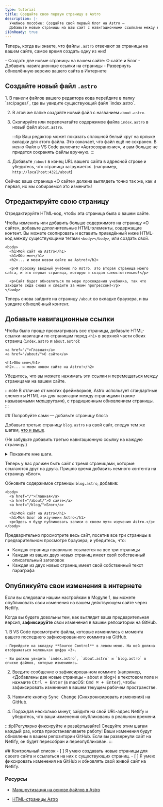 ```yaml
---
type: tutorial
title: Создайте свою первую страницу в Astro
description: |-
  Учебное пособие: Создайте свой первый блог на Astro —
  Добавьте новые страницы на ваш сайт с навигационными ссылками между ними
i18nReady: true
---
```


Теперь, когда вы знаете, что файлы `.astro` отвечают за страницы на вашем сайте, самое время создать одну из них!

<PreCheck>
 - Создать две новые страницы на вашем сайте: О сайте и Блог
 - Добавить навигационные ссылки на страницы
 - Развернуть обновлённую версию вашего сайта в Интернете
</PreCheck>

## Создайте новый файл `.astro`

<Steps>
1. В панели файлов вашего редактора кода перейдите в папку `src/pages/`, где вы увидите существующий файл `index.astro`.

2. В этой же папке создайте новый файл с названием `about.astro`.

3. Скопируйте или перепечатайте содержимое файла `index.astro` в новый файл `about.astro`.

    :::tip
    Ваш редактор может показать сплошной белый круг на ярлыке вкладки для этого файла. Это означает, что файл ещё не сохранен. В меню Файл в VS Code включите «Автосохранение», и вам больше не придется сохранять файлы вручную.
    :::

4. Добавьте `/about` в конец URL вашего сайта в адресной строке и убедитесь, что страница загружается. (например, `http://localhost:4321/about`)
</Steps>

Сейчас ваша страница «О сайте» должна выглядеть точно так же, как и первая, но мы собираемся это изменить!

## Отредактируйте свою страницу

Отредактируйте HTML-код, чтобы эта страница была о вашем сайте.

Чтобы изменить или добавить больше содержимого на страницу «О сайте», добавьте дополнительные HTML-элементы, содержащие контент. Вы можете скопировать и вставить приведённый ниже HTML-код между существующими тегами `<body></body>`, или создать свой.

```astro title="src/pages/about.astro" ins={3-8} del={2}
<body>
  <h1>Мой сайт на Astro</h1>
  <h1>Обо мне</h1>
  <h2>... и моем новом сайте на Astro!</h2>

  <p>Я прохожу вводный учебник по Astro. Это вторая страница моего сайта, и это первая страница, которую я создал самостоятельно!</p>

  <p>Сайт будет обновляться по мере прохождения учебника, так что заходите сюда снова и следите за моим прогрессом!</p>
</body>
```

Теперь снова зайдите на страницу `/about` во вкладке браузера, и вы увидите обновлённый контент.

## Добавьте навигационные ссылки

Чтобы было проще просматривать все страницы, добавьте HTML-ссылки навигации по страницам перед `<h1>` в верхней части обеих страниц (`index.astro` и `about.astro`):

```astro title="src/pages/about.astro" ins={1-2}
<a href="/">Главная</a>
<a href="/about/">О сайте</a>

<h1>Обо мне</h1>
<h2>... и моем новом сайте на Astro!</h2>
```

Убедитесь, что вы можете нажимать эти ссылки и перемещаться между страницами на вашем сайте.

:::note
В отличие от многих фреймворков, Astro использует стандартные элементы HTML `<a>` для навигации между страницами (также называемыми _маршрутами_), с традиционным обновлением страницы.
:::

<Box icon="puzzle-piece">
## Попробуйте сами — добавьте страницу блога

Добавьте третью страницу `blog.astro` на свой сайт, следуя тем же шагам, [что и выше](#создайте-новый-файл-astro).

(Не забудьте добавить третью навигационную ссылку на каждую страницу.)

<details>
<summary>Покажите мне шаги.</summary>
<Steps>
1. Создайте новый файл в папке `src/pages/blog.astro`.
2. Скопируйте все содержимое файла `index.astro` и вставьте его в `blog.astro`.
3. [Добавьте третью навигационную ссылку](#добавьте-навигационные-ссылки) вверху каждой страницы:
</Steps>

```astro title="src/pages/index.astro" ins={4}
<body>
  <a href="/">Главная</a>
  <a href="/about/">О сайте</a>
  <a href="/blog/">Блог</a>

  <h1>Мой сайт на Astro</h1>
</body>
```
</details>
</Box>

Теперь у вас должен быть сайт с тремя страницами, которые ссылаются друг на друга. Пришло время добавить немного контента на страницу «Блог».

Обновите содержимое страницы `blog.astro`, добавив:
```astro astro title="src/pages/blog.astro" ins={7-8} del={6}
<body>
  <a href="/">Главная</a>
  <a href="/about/">О сайте</a>
  <a href="/blog/">Блог</a>

  <h1>Мой сайт на Astro</h1>
  <h1>Мой блог об изучении Astro</h1>
  <p>Здесь я буду публиковать записи о своем пути изучения Astro.</p>
</body>
```

Предварительно просмотрите весь сайт, посетив все три страницы в предварительном просмотре браузера, и убедитесь, что:
- Каждая страница правильно ссылается на все три страницы
- Каждая из ваших двух новых страниц имеет свой собственный описательный заголовок 
- Каждая из двух новых страниц имеет свой собственный текст параграфа

## Опубликуйте свои изменения в интернете
Если вы следовали нашим настройкам в Модуле 1, вы можете опубликовать свои изменения на вашем действующем сайте через Netlify.

Когда вы будете довольны тем, как выглядит ваша предварительная версия, **зафиксируйте** свои изменения в вашем репозитории на GitHub.

<Steps>
1. В VS Code просмотрите файлы, которые изменились с момента вашего последнего зафиксированного коммита на GitHub.

    - Перейдите на вкладку **Source Control** в левом меню. На ней должна отображаться маленькая цифра «3».

    - Вы должны увидеть `index.astro`, `about.astro` и `blog.astro` в списке файлов, которые изменились.

2. Введите сообщение о зафиксированном коммите (например, «Добавлены две новые страницы - about и blog») в текстовом поле и нажмите <kbd>Ctrl + Enter</kbd> (в macOS: <kbd>Cmd ⌘ + Enter</kbd>), чтобы зафиксировать изменения в вашем текущем рабочем пространстве.

3. Нажмите кнопку <kbd>Sync Change</kbd> (Синхронизировать изменения) на GitHub.

4. Подождав несколько минут, зайдите на свой URL-адрес Netlify и убедитесь, что ваши изменения опубликованы в реальном времени.
</Steps>

:::tip[Регулярно фиксируйте и развёртывайте]
Следуйте этим шагам каждый раз, когда приостанавливаете работу! Ваши изменения будут обновлены в вашем репозитории GitHub. Если вы развернули сайт на Netlify, он будет пересобран и переопубликован.
:::



<Box icon="check-list">
## Контрольный список

<Checklist>
- [ ] Я умею создавать новые страницы для своего сайта и ссылаться на них с существующих страниц.
- [ ] Я умею фиксировать изменения на GitHub и обновлять свой живой сайт на Netlify.
</Checklist>
</Box>

### Ресурсы

- [Маршрутизация на основе файлов в Astro](/ru/basics/astro-pages/#маршрутизация-на-основе-файлов)

- [HTML-страницы Astro](/ru/basics/astro-pages/#astro-страницы)

